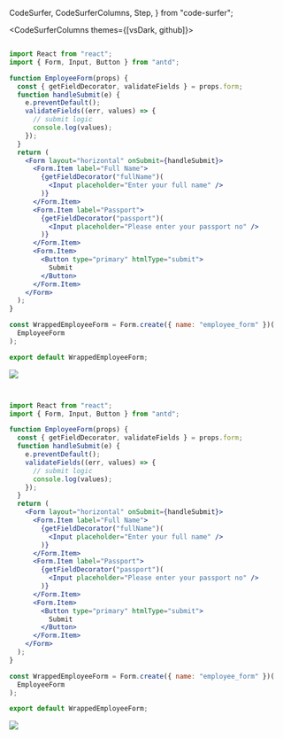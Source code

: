   CodeSurfer,
  CodeSurferColumns,
  Step,
} from "code-surfer";




<CodeSurferColumns themes={[vsDark, github]}>

<Step>

```jsx  title="Simple Form"

import React from "react";
import { Form, Input, Button } from "antd";

function EmployeeForm(props) {
  const { getFieldDecorator, validateFields } = props.form;
  function handleSubmit(e) {
    e.preventDefault();
    validateFields((err, values) => {
      // submit logic
      console.log(values);
    });
  }
  return (
    <Form layout="horizontal" onSubmit={handleSubmit}>
      <Form.Item label="Full Name">
        {getFieldDecorator("fullName")(
          <Input placeholder="Enter your full name" />
        )}
      </Form.Item>
      <Form.Item label="Passport">
        {getFieldDecorator("passport")(
          <Input placeholder="Please enter your passport no" />
        )}
      </Form.Item>
      <Form.Item>
        <Button type="primary" htmlType="submit">
          Submit
        </Button>
      </Form.Item>
    </Form>
  );
}

const WrappedEmployeeForm = Form.create({ name: "employee_form" })(
  EmployeeForm
);

export default WrappedEmployeeForm;


```

<Image src={forms} size='80%'></Image>


</Step>

<Step>

```jsx 14:34 subtitle="That's what you will read when you maintain"


import React from "react";
import { Form, Input, Button } from "antd";

function EmployeeForm(props) {
  const { getFieldDecorator, validateFields } = props.form;
  function handleSubmit(e) {
    e.preventDefault();
    validateFields((err, values) => {
      // submit logic
      console.log(values);
    });
  }
  return (
    <Form layout="horizontal" onSubmit={handleSubmit}>
      <Form.Item label="Full Name">
        {getFieldDecorator("fullName")(
          <Input placeholder="Enter your full name" />
        )}
      </Form.Item>
      <Form.Item label="Passport">
        {getFieldDecorator("passport")(
          <Input placeholder="Please enter your passport no" />
        )}
      </Form.Item>
      <Form.Item>
        <Button type="primary" htmlType="submit">
          Submit
        </Button>
      </Form.Item>
    </Form>
  );
}

const WrappedEmployeeForm = Form.create({ name: "employee_form" })(
  EmployeeForm
);

export default WrappedEmployeeForm;

```

<Image src={forms} size='80%'></Image>


</Step>


</CodeSurferColumns>
